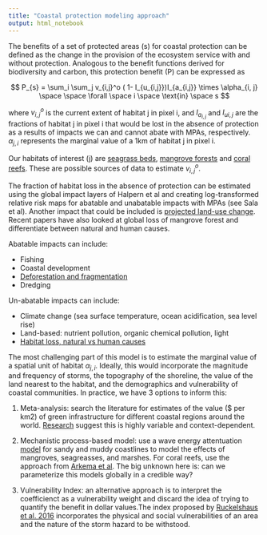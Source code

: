 ```yaml
---
title: "Coastal protection modeling approach"
output: html_notebook
---
```



The benefits of a set of protected areas (s) for coastal protection can be defined as the change in the provision of the ecosystem service with and without protection. Analogous to the benefit functions derived for biodiversity and carbon, this protection benefit (P) can be expressed as

$$ 
P_{s} = \sum_i \sum_j  v_{i,j}^o ( 1- I_{u_{i,j}})I_{a_{i,j}} \times \alpha_{i, j} \space \space \forall \space i \space \text{in} \space s
$$

where $v_{i,j}^o$ is the current extent of habitat j in pixel i, and  $I_{a_{i,j}}$ and $I_{u{i,j}}$ are the fractions of habitat j in pixel i that would be lost in the absence of protection as a results of impacts we can and cannot abate with MPAs, respectively. $\alpha_{j,i}$ represents the marginal value of a 1km of habitat j in pixel i. 

Our habitats of interest (j) are [seagrass beds](https://data.unep-wcmc.org/datasets/7), [mangrove forests](https://data.unep-wcmc.org/datasets/4) and [coral reefs](https://data.unep-wcmc.org/datasets/1). These are possible sources of data to estimate $v_{i,j}^o$. 

The fraction of habitat loss in the absence of protection can be estimated using the global impact layers of Halpern et al and creating log-transformed relative risk maps for abatable and unabatable impacts with MPAs (see Sala et al). Another impact that could be included is [projected land-use change](https://www.nature.com/articles/s41597-020-00669-x). Recent papers have also looked at global loss of mangrove forest and differentiate between natural and human causes.

Abatable impacts can include: 

  - Fishing
  - Coastal development
  - [Deforestation and fragmentation](https://www.nature.com/articles/s41598-020-63880-1.pdf?origin=ppub)
  - Dredging
  
Un-abatable impacts can include:

  - Climate change (sea surface temperature, ocean acidification, sea level rise)
  - Land-based: nutrient pollution, organic chemical pollution, light
  - [Habitat loss, natural vs human causes](Habitat loss (https://www.nasa.gov/feature/goddard/2020/nasa-study-maps-the-roots-of-global-mangrove-loss))
  
The most challenging part of this model is to estimate the marginal value of a spatial unit of habitat  $\alpha_{j,i}$. Ideally, this would incorporate the magnitude and frequency of storms, the topography of the shoreline, the value of the land nearest to the habitat, and the demographics and vulnerability of coastal communities. In practice, we have 3 options to inform this: 

  1. Meta-analysis: search the literature for estimates of the value ($ per km2) of green infrastructure for different coastal regions around the world. [Research](https://www.tandfonline.com/doi/full/10.1080/08920753.2016.1208882) suggest this is highly variable and context-dependent. 
  
  2. Mechanistic process-based model: use a wave energy attentuation [model](https://agupubs.onlinelibrary.wiley.com/doi/full/10.1002/2014JC009821) for sandy and muddy coastlines to model the effects of mangroves, seagreasses, and marshes. For coral reefs, use the approach from [Arkema et al](https://www.pnas.org/content/112/24/7390). The big unknown here is: can we parameterize this models globally in a credible way?
  
  3. Vulnerability Index: an alternative approach is to interpret the coefficienct as a vulnerability weight and discard the idea of trying to quantify the benefit in dollar values.The index proposed by [Ruckelshaus et al. 2016](/www.tandfonline.com/doi/full/10.1080/08920753.2016.1208882) incorporates the physical and social vulnerabilities of an area and the nature of the storm hazard to be withstood.


